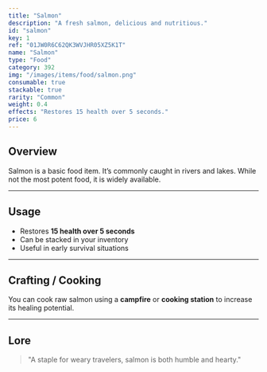 ```yaml
---
title: "Salmon"
description: "A fresh salmon, delicious and nutritious."
id: "salmon"
key: 1
ref: "01JW0R6C62QK3WVJHR05XZ5K1T"
name: "Salmon"
type: "Food"
category: 392
img: "/images/items/food/salmon.png"
consumable: true
stackable: true
rarity: "Common"
weight: 0.4
effects: "Restores 15 health over 5 seconds."
price: 6
---
```


## Overview

Salmon is a basic food item. It’s commonly caught in rivers and lakes. While not the most potent food, it is widely available.

---

## Usage

- Restores **15 health over 5 seconds**
- Can be stacked in your inventory
- Useful in early survival situations

---

## Crafting / Cooking

You can cook raw salmon using a **campfire** or **cooking station** to increase its healing potential.

---

## Lore

> "A staple for weary travelers, salmon is both humble and hearty."